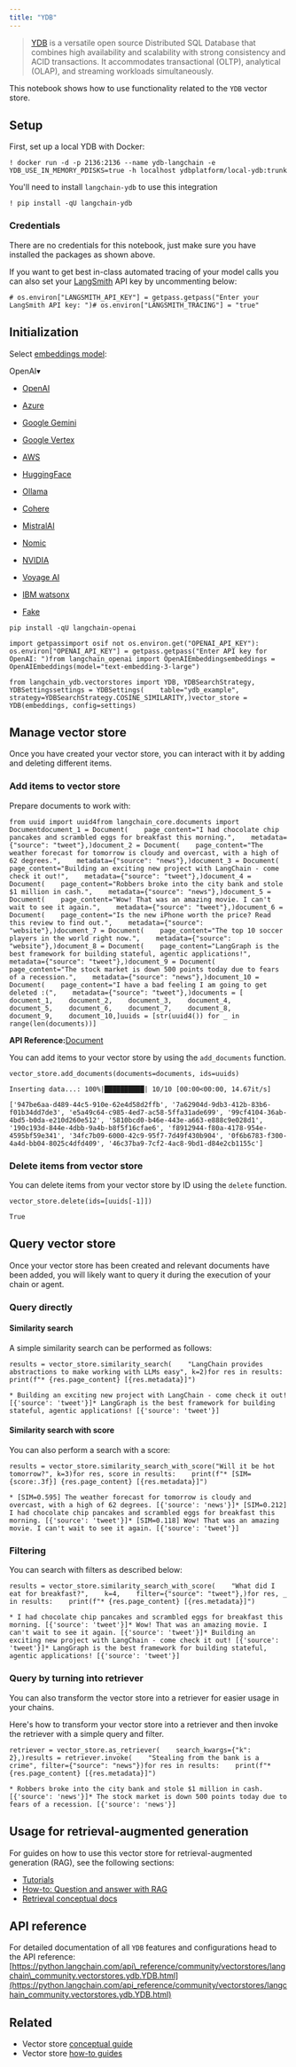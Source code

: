 ```yaml
---
title: "YDB"
---
```


> [YDB](https://ydb.tech/) is a versatile open source Distributed SQL Database that combines high availability and scalability with strong consistency and ACID transactions. It accommodates transactional (OLTP), analytical (OLAP), and streaming workloads simultaneously.

This notebook shows how to use functionality related to the `YDB` vector store.

## Setup

First, set up a local YDB with Docker:

```
! docker run -d -p 2136:2136 --name ydb-langchain -e YDB_USE_IN_MEMORY_PDISKS=true -h localhost ydbplatform/local-ydb:trunk
```

You'll need to install `langchain-ydb` to use this integration

```
! pip install -qU langchain-ydb
```

### Credentials

There are no credentials for this notebook, just make sure you have installed the packages as shown above.

If you want to get best in-class automated tracing of your model calls you can also set your [LangSmith](https://docs.smith.langchain.com/) API key by uncommenting below:

```
# os.environ["LANGSMITH_API_KEY"] = getpass.getpass("Enter your LangSmith API key: ")# os.environ["LANGSMITH_TRACING"] = "true"
```

## Initialization

Select [embeddings model](/src/oss/integrations/text_embedding):

OpenAI▾

* [OpenAI](#)

* [Azure](#)

* [Google Gemini](#)

* [Google Vertex](#)

* [AWS](#)

* [HuggingFace](#)

* [Ollama](#)

* [Cohere](#)

* [MistralAI](#)

* [Nomic](#)

* [NVIDIA](#)

* [Voyage AI](#)

* [IBM watsonx](#)

* [Fake](#)

```
pip install -qU langchain-openai
```

```
import getpassimport osif not os.environ.get("OPENAI_API_KEY"):  os.environ["OPENAI_API_KEY"] = getpass.getpass("Enter API key for OpenAI: ")from langchain_openai import OpenAIEmbeddingsembeddings = OpenAIEmbeddings(model="text-embedding-3-large")
```

```
from langchain_ydb.vectorstores import YDB, YDBSearchStrategy, YDBSettingssettings = YDBSettings(    table="ydb_example",    strategy=YDBSearchStrategy.COSINE_SIMILARITY,)vector_store = YDB(embeddings, config=settings)
```

## Manage vector store

Once you have created your vector store, you can interact with it by adding and deleting different items.

### Add items to vector store

Prepare documents to work with:

```
from uuid import uuid4from langchain_core.documents import Documentdocument_1 = Document(    page_content="I had chocolate chip pancakes and scrambled eggs for breakfast this morning.",    metadata={"source": "tweet"},)document_2 = Document(    page_content="The weather forecast for tomorrow is cloudy and overcast, with a high of 62 degrees.",    metadata={"source": "news"},)document_3 = Document(    page_content="Building an exciting new project with LangChain - come check it out!",    metadata={"source": "tweet"},)document_4 = Document(    page_content="Robbers broke into the city bank and stole $1 million in cash.",    metadata={"source": "news"},)document_5 = Document(    page_content="Wow! That was an amazing movie. I can't wait to see it again.",    metadata={"source": "tweet"},)document_6 = Document(    page_content="Is the new iPhone worth the price? Read this review to find out.",    metadata={"source": "website"},)document_7 = Document(    page_content="The top 10 soccer players in the world right now.",    metadata={"source": "website"},)document_8 = Document(    page_content="LangGraph is the best framework for building stateful, agentic applications!",    metadata={"source": "tweet"},)document_9 = Document(    page_content="The stock market is down 500 points today due to fears of a recession.",    metadata={"source": "news"},)document_10 = Document(    page_content="I have a bad feeling I am going to get deleted :(",    metadata={"source": "tweet"},)documents = [    document_1,    document_2,    document_3,    document_4,    document_5,    document_6,    document_7,    document_8,    document_9,    document_10,]uuids = [str(uuid4()) for _ in range(len(documents))]
```

**API Reference:**[Document](https://python.langchain.com/api_reference/core/documents/langchain_core.documents.base.Document.html)

You can add items to your vector store by using the `add_documents` function.

```
vector_store.add_documents(documents=documents, ids=uuids)
```

```
Inserting data...: 100%|██████████| 10/10 [00:00<00:00, 14.67it/s]
```

```
['947be6aa-d489-44c5-910e-62e4d58d2ffb', '7a62904d-9db3-412b-83b6-f01b34dd7de3', 'e5a49c64-c985-4ed7-ac58-5ffa31ade699', '99cf4104-36ab-4bd5-b0da-e210d260e512', '5810bcd0-b46e-443e-a663-e888c9e028d1', '190c193d-844e-4dbb-9a4b-b8f5f16cfae6', 'f8912944-f80a-4178-954e-4595bf59e341', '34fc7b09-6000-42c9-95f7-7d49f430b904', '0f6b6783-f300-4a4d-bb04-8025c4dfd409', '46c37ba9-7cf2-4ac8-9bd1-d84e2cb1155c']
```

### Delete items from vector store

You can delete items from your vector store by ID using the `delete` function.

```
vector_store.delete(ids=[uuids[-1]])
```

```
True
```

## Query vector store

Once your vector store has been created and relevant documents have been added, you will likely want to query it during the execution of your chain or agent.

### Query directly

#### Similarity search

A simple similarity search can be performed as follows:

```
results = vector_store.similarity_search(    "LangChain provides abstractions to make working with LLMs easy", k=2)for res in results:    print(f"* {res.page_content} [{res.metadata}]")
```

```
* Building an exciting new project with LangChain - come check it out! [{'source': 'tweet'}]* LangGraph is the best framework for building stateful, agentic applications! [{'source': 'tweet'}]
```

#### Similarity search with score

You can also perform a search with a score:

```
results = vector_store.similarity_search_with_score("Will it be hot tomorrow?", k=3)for res, score in results:    print(f"* [SIM={score:.3f}] {res.page_content} [{res.metadata}]")
```

```
* [SIM=0.595] The weather forecast for tomorrow is cloudy and overcast, with a high of 62 degrees. [{'source': 'news'}]* [SIM=0.212] I had chocolate chip pancakes and scrambled eggs for breakfast this morning. [{'source': 'tweet'}]* [SIM=0.118] Wow! That was an amazing movie. I can't wait to see it again. [{'source': 'tweet'}]
```

### Filtering

You can search with filters as described below:

```
results = vector_store.similarity_search_with_score(    "What did I eat for breakfast?",    k=4,    filter={"source": "tweet"},)for res, _ in results:    print(f"* {res.page_content} [{res.metadata}]")
```

```
* I had chocolate chip pancakes and scrambled eggs for breakfast this morning. [{'source': 'tweet'}]* Wow! That was an amazing movie. I can't wait to see it again. [{'source': 'tweet'}]* Building an exciting new project with LangChain - come check it out! [{'source': 'tweet'}]* LangGraph is the best framework for building stateful, agentic applications! [{'source': 'tweet'}]
```

### Query by turning into retriever

You can also transform the vector store into a retriever for easier usage in your chains.

Here's how to transform your vector store into a retriever and then invoke the retriever with a simple query and filter.

```
retriever = vector_store.as_retriever(    search_kwargs={"k": 2},)results = retriever.invoke(    "Stealing from the bank is a crime", filter={"source": "news"})for res in results:    print(f"* {res.page_content} [{res.metadata}]")
```

```
* Robbers broke into the city bank and stole $1 million in cash. [{'source': 'news'}]* The stock market is down 500 points today due to fears of a recession. [{'source': 'news'}]
```

## Usage for retrieval-augmented generation

For guides on how to use this vector store for retrieval-augmented generation (RAG), see the following sections:

* [Tutorials](/src/oss/tutorials)
* [How-to: Question and answer with RAG](https://python.langchain.com/oss/how_to/#qa-with-rag)
* [Retrieval conceptual docs](https://python.langchain.com/oss/concepts/retrieval)

## API reference

For detailed documentation of all `YDB` features and configurations head to the API reference:[https://python.langchain.com/api\_reference/community/vectorstores/langchain\_community.vectorstores.ydb.YDB.html](https://python.langchain.com/api_reference/community/vectorstores/langchain_community.vectorstores.ydb.YDB.html)

## Related

* Vector store [conceptual guide](/src/oss/concepts/vectorstores)
* Vector store [how-to guides](/src/oss/how_to/#vector-stores)
